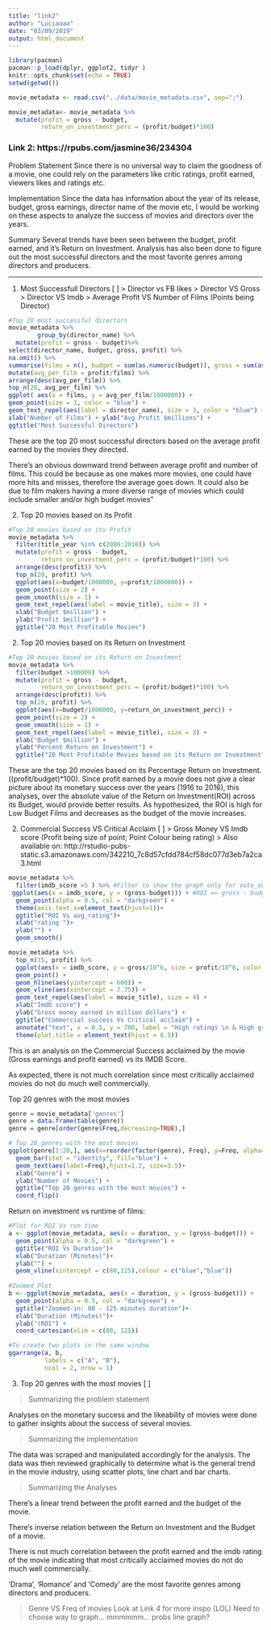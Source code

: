 ```yaml
---
title: "link2"
author: "Luciaaaa"
date: "03/09/2019"
output: html_document
---
```


```r
library(pacman)
pacman::p_load(dplyr, ggplot2, tidyr )
knitr::opts_chunk$set(echo = TRUE)
setwd(getwd())
```

```r
movie_metadata <- read.csv("../data/movie_metadata.csv", sep=";")
```

```r
movie_metadata<- movie_metadata %>% 
  mutate(profit = gross - budget,
         return_on_investment_perc = (profit/budget)*100)
```

### Link 2: https://rpubs.com/jasmine36/234304

Problem Statement Since there is no universal way to claim the goodness of a movie, one could rely on the parameters like critic ratings, profit earned, viewers likes and ratings etc.

Implementation Since the data has information about the year of its release, budget, gross earnings, director name of the movie etc, I would be working on these aspects to analyze the success of movies and directors over the years.

Summary Several trends have been seen between the budget, profit earned, and it’s Return on Investment. Analysis has also been done to figure out the most successful directors and the most favorite genres among directors and producers.

-----

1. Most Successfull Directors [ ]
> Director vs FB likes
> Director VS Gross
> Director VS Imdb
> Average Profit VS Number of Films (Points being Director)


```r
#Top 20 most successful directors
movie_metadata %>%
        group_by(director_name) %>%
  mutate(profit = gross - budget)%>%
select(director_name, budget, gross, profit) %>%
na.omit() %>% 
summarise(films = n(), budget = sum(as.numeric(budget)), gross = sum(as.numeric(gross)), profit = sum(as.numeric(profit))) %>%
mutate(avg_per_film = profit/films) %>%
arrange(desc(avg_per_film)) %>% 
top_n(20, avg_per_film) %>%
ggplot( aes(x = films, y = avg_per_film/1000000)) + 
geom_point(size = 1, color = "blue") + 
geom_text_repel(aes(label = director_name), size = 3, color = "blue") + 
xlab("Number of Films") + ylab("Avg Profit $millions") + 
ggtitle("Most Successful Directors")
```
These are the top 20 most successful directors based on the average profit earned by the movies they directed.

There’s an obvious downward trend between average profit and number of films. This could be because as one makes more movies, one could have more hits and misses, therefore the average goes down. It could also be due to film makers having a more diverse range of movies which could include smaller and/or high budget movies"


2. Top 20 movies based on its Profit

```r
#Top 20 movies based on its Profit
movie_metadata %>% 
  filter(title_year %in% c(2000:2016)) %>%
  mutate(profit = gross - budget,
         return_on_investment_perc = (profit/budget)*100) %>%
  arrange(desc(profit)) %>% 
  top_n(20, profit) %>%
  ggplot(aes(x=budget/1000000, y=profit/1000000)) + 
  geom_point(size = 2) + 
  geom_smooth(size = 1) + 
  geom_text_repel(aes(label = movie_title), size = 3) + 
  xlab("Budget $million") + 
  ylab("Profit $million") + 
  ggtitle("20 Most Profitable Movies")
```

2. Top 20 movies based on its Return on Investment
```r
#Top 20 movies based on its Return on Investment
movie_metadata %>% 
  filter(budget >100000) %>%
  mutate(profit = gross - budget,
         return_on_investment_perc = (profit/budget)*100) %>%
  arrange(desc(profit)) %>% 
  top_n(20, profit) %>%
  ggplot(aes(x=budget/1000000, y=return_on_investment_perc)) + 
  geom_point(size = 2) + 
  geom_smooth(size = 1) + 
  geom_text_repel(aes(label = movie_title), size = 3) + 
  xlab("Budget $million") + 
  ylab("Percent Return on Investment") + 
  ggtitle("20 Most Profitable Movies based on its Return on Investment")
```

These are the top 20 movies based on its Percentage Return on Investment. ((profit/budget)*100).
Since profit earned by a movie does not give a clear picture about its monetary success over the years (1916 to 2016), this analyses, over the absolute value of the Return on Investment(ROI) across its Budget, would provide better results.
As hypothesized, the ROI is high for Low Budget Films and decreases as the budget of the movie increases.


2. Commercial Success VS Critical Acclaim [ ]
> Gross Money VS Imdb score (Profit being size of point; Point Colour being rating)
> Also available on: http://rstudio-pubs-static.s3.amazonaws.com/342210_7c8d57cfdd784cf58dc077d3eb7a2ca3.html

```r
movie_metadata %>%
  filter(imdb_score >5 ) %>% #Filter to show the graph only for vote_average values greater than 5
 ggplot(aes(x = imdb_score, y = (gross-budget))) + #ROI == gross - budget #LUCIA PLEASE FIX:)
  geom_point(alpha = 0.5, col = "darkgreen") + 
  theme(axis.text.x=element_text(hjust=1))+
  ggtitle("ROI Vs avg_rating")+
  xlab("rating ")+
  ylab("") +
  geom_smooth()
```


```r
movie_metadata %>%
  top_n(15, profit) %>%
  ggplot(aes(x = imdb_score, y = gross/10^6, size = profit/10^6, color = content_rating)) + 
  geom_point() + 
  geom_hline(aes(yintercept = 600)) + 
  geom_vline(aes(xintercept = 7.75)) + 
  geom_text_repel(aes(label = movie_title), size = 4) +
  xlab("Imdb score") + 
  ylab("Gross money earned in million dollars") + 
  ggtitle("Commercial success Vs Critical acclaim") +
  annotate("text", x = 8.5, y = 700, label = "High ratings \n & High gross") +
  theme(plot.title = element_text(hjust = 0.5))
```
This is an analysis on the Commercial Success acclaimed by the movie (Gross earnings and profit earned) vs its IMDB Score.

As expected, there is not much correlation since most critically acclaimed movies do not do much well commercially.

Top 20 genres with the most movies
```r
genre = movie_metadata['genres']
genre = data.frame(table(genre))
genre = genre[order(genre$Freq,decreasing=TRUE),]

# Top 20 genres with the most movies
ggplot(genre[1:20,], aes(x=reorder(factor(genre), Freq), y=Freq, alpha=Freq)) + 
  geom_bar(stat = "identity", fill="blue") + 
  geom_text(aes(label=Freq),hjust=1.2, size=3.5)+
  xlab("Genre") + 
  ylab("Number of Movies") + 
  ggtitle("Top 20 genres with the most movies") + 
  coord_flip()
```


Return on investment vs runtime of films:

```r
#Plot for ROI Vs run time
a <- ggplot(movie_metadata, aes(x = duration, y = (gross-budget))) +
  geom_point(alpha = 0.5, col = "darkgreen") + 
  ggtitle("ROI Vs Duration")+
  xlab("Duration (Minutes)")+
  ylab("") +
  geom_vline(xintercept = c(80,125),colour = c("blue","blue"))
  
#Zoomed Plot 
b <- ggplot(movie_metadata, aes(x = duration, y = (gross-budget))) +
  geom_point(alpha = 0.5, col = "darkgreen") + 
  ggtitle("Zoomed-in: 80 - 125 minutes duration")+
  xlab("Duration (Minutes)")+
  ylab("(ROI") +
  coord_cartesian(xlim = c(80, 125))

#To create two plots in the same window
ggarrange(a, b,  
          labels = c("A", "B"),
          ncol = 2, nrow = 1)
```

3. Top 20 genres with the most movies [ ]

>Summarizing the problem statement

Analyses on the monetary success and the likeability of movies were done to gather insights about the success of several movies.

>Summarizing the implementation

The data was scraped and manipulated accordingly for the analysis. The data was then reviewed graphically to determine what is the general trend in the movie industry, using scatter plots, line chart and bar charts.

>Summarizing the Analyses

There’s a linear trend between the profit earned and the budget of the movie.

There’s inverse relation between the Return on Investment and the Budget of a movie.

There is not much correlation between the profit earned and the imdb rating of the movie indicating that most critically acclaimed movies do not do much well commercially.

‘Drama’, ‘Romance’ and ‘Comedy’ are the most favorite genres among directors and producers.


> Genre VS Freq of movies
> Look at Link 4 for more inspo (LOL) Need to choose way to graph... mmmmmm... probs line graph?


